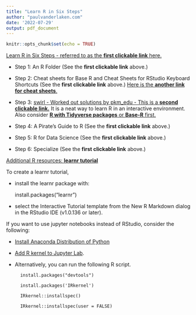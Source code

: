```yaml
---
title: "Learn R in Six Steps"
author: "paulvanderlaken.com"
date: '2022-07-29'
output: pdf_document
---
```


```r
knitr::opts_chunk$set(echo = TRUE)
```

[Learn R in Six Steps - referred to as the **first clickable link** here.](https://paulvanderlaken.com/2017/10/18/learn-r/)

* Step 1: An R Folder (See the **first clickable link** above.)

* Step 2: Cheat sheets for Base R and Cheat Sheets for RStudio Keyboard Shortcuts (See the **first clickable link** above.) [Here is the **another link for cheat sheets**.](https://paulvanderlaken.com/2017/08/10/r-resources-cheatsheets-tutorials-books/)

* Step 3: [swirl - Worked out solutions by pkm_edu - This is a **second clickable link.**](https://github.com/pkmedu/r-basics/tree/main/swirl) It is a neat way to learn R in an interactive environment. Also consider [**R with Tidyverse packages** or **Base-R** first.](http://varianceexplained.org/r/teach-tidyverse/)


* Step 4: A Pirate's Guide to R (See the **first clickable link** above.)

* Step 5: R for Data Science (See the **first clickable link** above.)

* Step 6: Specialize (See the **first clickable link** above.)

[Additional R resources: **learnr tutorial**](https://www.rstudio.com/blog/introducing-learnr/)

To create a learnr tutorial, 

* install the learnr package with:

    install.packages("learnr")

* select the Interactive Tutorial template from the New R Markdown dialog in the RStudio IDE (v1.0.136 or later).

If you want to use jupyter notebooks instead of RStudio, consider the following:

* [Install Anaconda Distribution of Python](https://docs.anaconda.com/anaconda/install/)

* [Add R kernel to Jupyter Lab](https://datatofish.com/r-jupyter-notebook/). 

* Alternatively, you can run the following R script.

        install.packages("devtools")

        install.packages('IRkernel')
    
        IRkernel::installspec()

        IRkernel::installspec(user = FALSE)


